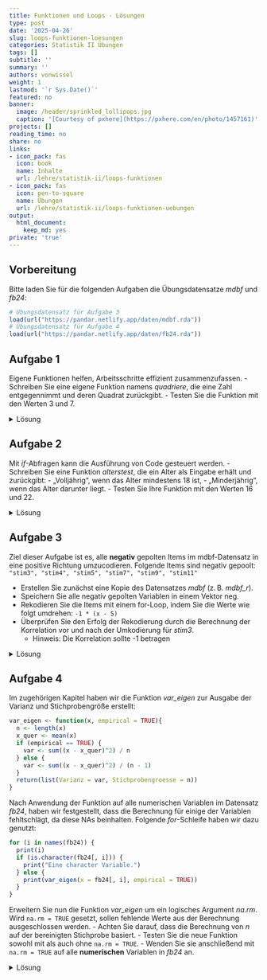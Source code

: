 ```yaml
---
title: Funktionen und Loops - Lösungen
type: post
date: '2025-04-26'
slug: loops-funktionen-loesungen
categories: Statistik II Übungen
tags: []
subtitle: ''
summary: ''
authors: vonwissel
weight: 1
lastmod: '`r Sys.Date()`'
featured: no
banner:
  image: /header/sprinkled_lollipops.jpg
  caption: '[Courtesy of pxhere](https://pxhere.com/en/photo/1457161)'
projects: []
reading_time: no
share: no
links:
- icon_pack: fas
  icon: book
  name: Inhalte
  url: /lehre/statistik-ii/loops-funktionen
- icon_pack: fas
  icon: pen-to-square
  name: Übungen
  url: /lehre/statistik-ii/loops-funktionen-uebungen
output:
  html_document:
    keep_md: yes
private: 'true'
---
```


## Vorbereitung

Bitte laden Sie für die folgenden Aufgaben die Übungsdatensatze *mdbf* und *fb24*:

```r
# Übungsdatensatz für Aufgabe 3
load(url("https://pandar.netlify.app/daten/mdbf.rda"))
# Übungsdatensatz für Aufgabe 4
load(url("https://pandar.netlify.app/daten/fb24.rda"))
```

## Aufgabe 1

Eigene Funktionen helfen, Arbeitsschritte effizient zusammenzufassen.
- Schreiben Sie eine eigene Funktion namens *quadriere*, die eine Zahl entgegennimmt und deren Quadrat zurückgibt.
- Testen Sie die Funktion mit den Werten 3 und 7.

<details>

<summary>Lösung</summary>

``` r
# Funktion mit dem Namen 'quadriere' erstellen
quadriere <- function(x) {
  # Variable x beinhaltet die Eingabe und wird innerhalb der Funktion zur weiteren Verarbeitung verwendet
  # Die Variable kann beliebig benannt werden (wie in den weiteren Lösungen zu sehen)
  # return() definiert die Ausgabe der Funktion
  return(x^2) 
}

# Funktion testen
quadriere(3)
quadriere(7)
```

</details>

## Aufgabe 2

Mit *if*-Abfragen kann die Ausführung von Code gesteuert werden.
- Schreiben Sie eine Funktion *alterstest*, die ein Alter als Eingabe erhält und zurückgibt:
  - „Volljährig“, wenn das Alter mindestens 18 ist,
  - „Minderjährig“, wenn das Alter darunter liegt.
- Testen Sie Ihre Funktion mit den Werten 16 und 22.

<details>

<summary>Lösung</summary>

``` r
# Funktion mit dem Namen 'alterstest' erstellen
alterstest <- function(alter) {
  if (alter >= 18) {
    return("Volljährig")    # Falls Alter >= 18 Ausgabe "Volljährig"
  } else {
    return("Minderjährig")  # Falls Alter < 18 Ausgabe "Minderjährig"
  }
}

# Funktion testen mit Beispielen
alterstest(16)
alterstest(22)
```

</details>

## Aufgabe 3

Ziel dieser Aufgabe ist es, alle **negativ** gepolten Items im mdbf-Datensatz in eine positive Richtung umzucodieren.
Folgende Items sind negativ gepoolt: `"stim3", "stim4", "stim5", "stim7", "stim9", "stim11"`

- Erstellen Sie zunächst eine Kopie des Datensatzes *mdbf* (z. B. *mdbf_r*).
- Speichern Sie alle negativ gepolten Variablen in einem Vektor neg.
- Rekodieren Sie die Items mit einem for-Loop, indem Sie die Werte wie folgt umdrehen: `-1 * (x - 5)` 
- Überprüfen Sie den Erfolg der Rekodierung durch die Berechnung der Korrelation vor und nach der Umkodierung für *stim3*.
  - Hinweis: Die Korrelation sollte -1 betragen

<details>

<summary>Lösung</summary>

``` r
# Kopie des Datensatzes erstellen
mdbf_r <- mdbf

# Namen Negative Items in Vektor speichern
neg <- c("stim3", "stim4", "stim5", "stim7", "stim9", "stim11")

# for-Schleife über alle negativen Items zur Rekodierung. Endet nach dem letzten Element des Vektors 'neg'
for (i in neg) {
  # i ist ein Platzhalter, der in jedem Schleifendurchlauf ein Element im Vektor 'neg' annimmt
  # z. B. i = "stim3" im ersten Durchlauf, dann "stim4", usw.
  
  # Aus mdbf_r[, i] wird folglrich mdbf_r[,"stim3"] im ersten Durchlauf
  # so wird die entsprechende Spalte im Datensatz dynamisch ausgewählt
  
  mdbf_r[, i] <- -1 * (mdbf[, i] - 5) # Umkodierung ins Positive: 1 wird zu 4, 2 zu 3, 3 zu 2, 4 zu 1
}

# Überprüfung der Umkodierung am Beispiel stim3
# Die Korrelation sollte -1 betragen, da die Umkodierung eine Spiegelung ist
cor(mdbf$stim3, mdbf_r$stim3)
```

</details>

## Aufgabe 4

Im zugehörigen Kapitel haben wir die Funktion *var_eigen* zur Ausgabe der Varianz und Stichprobengröße erstellt:

```r
var_eigen <- function(x, empirical = TRUE){
  n <- length(x)
  x_quer <- mean(x)
  if (empirical == TRUE) {
    var <- sum((x - x_quer)^2) / n
  } else {
    var <- sum((x - x_quer)^2) / (n - 1)
  }
  return(list(Varianz = var, Stichprobengroesse = n))
}
```

Nach Anwendung der Funktion auf alle numerischen Variablen im Datensatz *fb24*, haben wir festgestellt, dass die Berechnung für einige der Variablen fehltschlägt, da diese NAs beinhalten. Folgende *for*-Schleife haben wir dazu genutzt:

```r
for (i in names(fb24)) {
  print(i)
  if (is.character(fb24[, i])) {
    print("Eine character Variable.")
  } else {
    print(var_eigen(x = fb24[, i], empirical = TRUE))
  }
}
```

Erweitern Sie nun die Funktion *var_eigen* um ein logisches Argument *na.rm*.
Wird `na.rm = TRUE` gesetzt, sollen fehlende Werte aus der Berechnung ausgeschlossen werden.
- Achten Sie darauf, dass die Berechnung von *n* auf der bereinigten Stichprobe basiert.
- Testen Sie die neue Funktion sowohl mit als auch ohne `na.rm = TRUE`.
- Wenden Sie sie anschließend mit `na.rm = TRUE` auf alle **numerischen** Variablen in *fb24* an.

<details>

<summary>Lösung</summary>

``` r
# Funktion zur Varianzberechnung inkl. Option zur NA-Behandlung
var_eigen <- function(x, empirical = TRUE, na.rm = FALSE) {
  if (na.rm == TRUE) {
    x <- x[!is.na(x)]  # NAs entfernen, wenn na.rm = TRUE
  }
  n <- length(x)       # Stichprobengröße
  if (n == 0) return(list(Varianz = NA, Stichprobengroesse = 0))  # Leerer Vektor
  
  x_quer <- mean(x)    # Mittelwert berechnen
  
  # Varianzberechnung je nach Definition
  if (empirical == TRUE) {
    var <- sum((x - x_quer)^2) / n
  } else {
    var <- sum((x - x_quer)^2) / (n - 1)
  }
  
  return(list(Varianz = var, Stichprobengroesse = n))
}

# Anwendung der Funktion var_eigen() auf alle numerischen Variablen im fb24 Datensatz
for (i in names(fb24)) {
  print(i)                        # Ausgabe des Namen der Variable (Spaltenname im Datensatz)
  if (is.character(fb24[, i])) {  # Ausschluss für Variablen vom Typ character
    print("Eine character Variable.")
  } else {
    print(var_eigen(fb24[[i]], empirical = TRUE, na.rm = TRUE))  # Aufruf mit neuem na.rm Argument
  }
}
```

</details>
